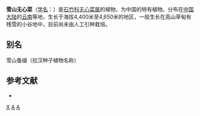 {{Speciesbox
| taxon = Arenaria(植物) schneideriana
| binomial_authority = Hand.-Mazz.
}}

'''雪山无心菜'''（[[学名|学名]]：{{lang|la|''Arenaria schneideriana''}}）是[[石竹科|石竹科]][[无心菜属|无心菜属]]的植物，为中国的特有植物。分布在[[中国大陆|中国大陆]]的[[云南|云南]]等地，生长于海拔4,400米至4,650米的地区，一般生长在高山草甸有残雪的小谷地中，目前尚未由人工引种栽培。

== 别名 ==
雪山蚤缀（拉汉种子植物名称）

== 参考文献 ==
<div class="references-small">
* {{cite web| url =http://www.bioinfo.cn/db05/KmzwSpecies.php?action=view&id=3674| title =雪山无心菜| work =《中国高等植物数据库全库》| publisher =中国科学院微生物研究所| author =昆明植物研究所| accessdate =2009-02-24| deadurl =yes| archiveurl =https://web.archive.org/web/20160305084621/http://www.bioinfo.cn/db05/KmzwSpecies.php?action=view&id=3674| archivedate =2016-03-05}}
</div>

{{Taxonbar}}
[[Category:无心菜属|X]]
[[Category:中国特有植物|A]]
[[Category:云南植物|A]]